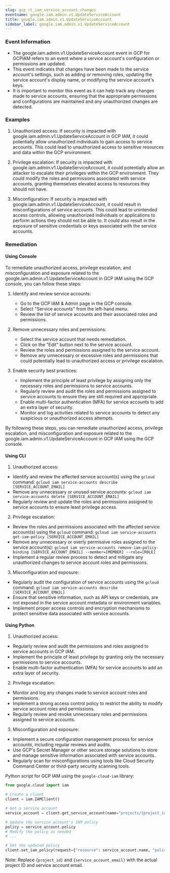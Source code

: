 ```yaml
--- 
slug: gcp_rt_iam_service_account_changes
eventname: google.iam.admin.v1.UpdateServiceAccount
title: google.iam.admin.v1.UpdateServiceAccount
sidebar_label: google.iam.admin.v1.UpdateServiceAccount
---
```

                       
### Event Information

- The google.iam.admin.v1.UpdateServiceAccount event in GCP for GCPIAM refers to an event where a service account's configuration or permissions are updated.
- This event indicates that changes have been made to the service account's settings, such as adding or removing roles, updating the service account's display name, or modifying the service account's keys.
- It is important to monitor this event as it can help track any changes made to service accounts, ensuring that the appropriate permissions and configurations are maintained and any unauthorized changes are detected.


### Examples

1. Unauthorized access: If security is impacted with google.iam.admin.v1.UpdateServiceAccount in GCP IAM, it could potentially allow unauthorized individuals to gain access to service accounts. This could lead to unauthorized access to sensitive resources and data within the GCP environment.

2. Privilege escalation: If security is impacted with google.iam.admin.v1.UpdateServiceAccount, it could potentially allow an attacker to escalate their privileges within the GCP environment. They could modify the roles and permissions associated with service accounts, granting themselves elevated access to resources they should not have.

3. Misconfiguration: If security is impacted with google.iam.admin.v1.UpdateServiceAccount, it could result in misconfigurations of service accounts. This could lead to unintended access controls, allowing unauthorized individuals or applications to perform actions they should not be able to. It could also result in the exposure of sensitive credentials or keys associated with the service accounts.

### Remediation

#### Using Console

To remediate unauthorized access, privilege escalation, and misconfiguration and exposure related to the google.iam.admin.v1.UpdateServiceAccount in GCP IAM using the GCP console, you can follow these steps:

1. Identify and review service accounts: 
   - Go to the GCP IAM & Admin page in the GCP console.
   - Select "Service accounts" from the left-hand menu.
   - Review the list of service accounts and their associated roles and permissions.

2. Remove unnecessary roles and permissions:
   - Select the service account that needs remediation.
   - Click on the "Edit" button next to the service account.
   - Review the roles and permissions assigned to the service account.
   - Remove any unnecessary or excessive roles and permissions that could potentially lead to unauthorized access or privilege escalation.

3. Enable security best practices:
   - Implement the principle of least privilege by assigning only the necessary roles and permissions to service accounts.
   - Regularly review and audit the roles and permissions assigned to service accounts to ensure they are still required and appropriate.
   - Enable multi-factor authentication (MFA) for service accounts to add an extra layer of security.
   - Monitor and log activities related to service accounts to detect any suspicious or unauthorized access attempts.

By following these steps, you can remediate unauthorized access, privilege escalation, and misconfiguration and exposure related to the google.iam.admin.v1.UpdateServiceAccount in GCP IAM using the GCP console.

#### Using CLI

1. Unauthorized access:
- Identify and review the affected service account(s) using the `gcloud` command: `gcloud iam service-accounts describe [SERVICE_ACCOUNT_EMAIL]`
- Remove any unnecessary or unused service accounts: `gcloud iam service-accounts delete [SERVICE_ACCOUNT_EMAIL]`
- Regularly review and update the roles and permissions assigned to service accounts to ensure least privilege access.

2. Privilege escalation:
- Review the roles and permissions associated with the affected service account(s) using the `gcloud` command: `gcloud iam service-accounts get-iam-policy [SERVICE_ACCOUNT_EMAIL]`
- Remove any unnecessary or overly permissive roles assigned to the service account(s): `gcloud iam service-accounts remove-iam-policy-binding [SERVICE_ACCOUNT_EMAIL] --member=[MEMBER] --role=[ROLE]`
- Implement a regular review process to detect and mitigate any unauthorized changes to service account roles and permissions.

3. Misconfiguration and exposure:
- Regularly audit the configuration of service accounts using the `gcloud` command: `gcloud iam service-accounts describe [SERVICE_ACCOUNT_EMAIL]`
- Ensure that sensitive information, such as API keys or credentials, are not exposed in the service account metadata or environment variables.
- Implement proper access controls and encryption mechanisms to protect sensitive data associated with service accounts.

#### Using Python

1. Unauthorized access:
- Regularly review and audit the permissions and roles assigned to service accounts in GCP IAM.
- Implement the principle of least privilege by granting only the necessary permissions to service accounts.
- Enable multi-factor authentication (MFA) for service accounts to add an extra layer of security.

2. Privilege escalation:
- Monitor and log any changes made to service account roles and permissions.
- Implement a strong access control policy to restrict the ability to modify service account roles and permissions.
- Regularly review and revoke unnecessary roles and permissions assigned to service accounts.

3. Misconfiguration and exposure:
- Implement a secure configuration management process for service accounts, including regular reviews and audits.
- Use GCP's Secret Manager or other secure storage solutions to store and manage sensitive information associated with service accounts.
- Regularly scan for misconfigurations using tools like Cloud Security Command Center or third-party security scanning tools.

Python script for GCP IAM using the `google-cloud-iam` library:

```python
from google.cloud import iam

# Create a client
client = iam.IAMClient()

# Get a service account
service_account = client.get_service_account(name="projects/{project_id}/serviceAccounts/{service_account_email}")

# Update the service account's IAM policy
policy = service_account.policy
# Modify the policy as needed
# ...

# Set the updated policy
client.set_iam_policy(request={"resource": service_account.name, "policy": policy})
```

Note: Replace `{project_id}` and `{service_account_email}` with the actual project ID and service account email.


 